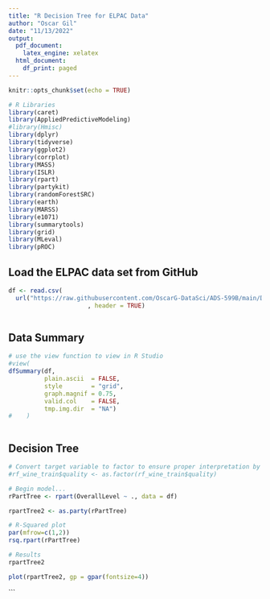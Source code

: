```yaml
---
title: "R Decision Tree for ELPAC Data"
author: "Oscar Gil"
date: "11/13/2022"
output:
  pdf_document:
    latex_engine: xelatex
  html_document:
    df_print: paged
---
```


```r
knitr::opts_chunk$set(echo = TRUE)
```

```r
# R Libraries
library(caret)
library(AppliedPredictiveModeling)
#library(Hmisc)
library(dplyr)
library(tidyverse)
library(ggplot2)
library(corrplot)
library(MASS)
library(ISLR)
library(rpart)
library(partykit)
library(randomForestSRC)
library(earth)
library(MARSS)
library(e1071)
library(summarytools)
library(grid)
library(MLeval)
library(pROC)
```

## Load the ELPAC data set from GitHub
```r
df <- read.csv(
  url("https://raw.githubusercontent.com/OscarG-DataSci/ADS-599B/main/Data%20Folder/elpac.csv")
                      , header = TRUE)
```
```
```
## Data Summary
```r
# use the view function to view in R Studio
#view(
dfSummary(df,
          plain.ascii  = FALSE,
          style        = "grid",
          graph.magnif = 0.75,
          valid.col    = FALSE,
          tmp.img.dir  = "NA")
#    )
```
```
```
## Decision Tree
```r
# Convert target variable to factor to ensure proper interpretation by model
#rf_wine_train$quality <- as.factor(rf_wine_train$quality)

# Begin model...
rPartTree <- rpart(OverallLevel ~ ., data = df)

rpartTree2 <- as.party(rPartTree)

# R-Squared plot
par(mfrow=c(1,2))
rsq.rpart(rPartTree)

# Results
rpartTree2

plot(rpartTree2, gp = gpar(fontsize=4))
```
```
